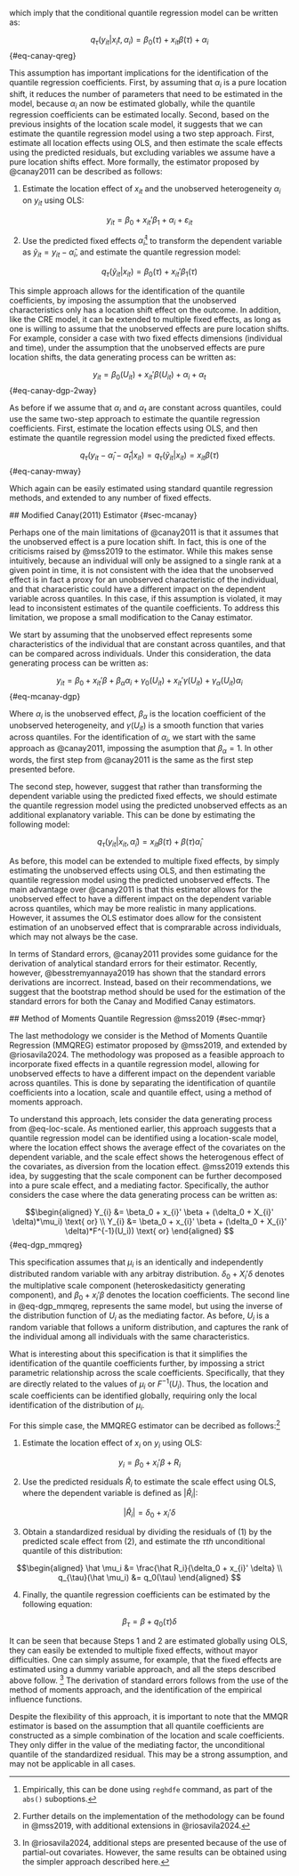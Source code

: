 which imply that the conditional quantile regression model can be written as: 

 $$q_\tau(y_{it}|x_it,\alpha_i) = \beta_0(\tau) + x_{it}\beta(\tau) + \alpha_i
$${#eq-canay-qreg}

 This assumption has important implications for the identification of the quantile regression coefficients. First, by assuming that $\alpha_i$ is a pure location shift, it reduces the number of parameters that need to be estimated in the model, because $\alpha_i$ an now be estimated globally, while the quantile regression coefficients can be estimated locally. Second, based on the previous insights of the location scale model, it suggests that we can estimate the quantile regression model using a two step approach. First, estimate all location effects using OLS, and then estimate the scale effects using the predicted residuals, but excluding variables we assume have a pure location shifts effect. More formally, the estimator proposed by @canay2011 can be described as follows: 

 1. Estimate the location effect of $x_{it}$ and the unobserved heterogeneity $\alpha_i$ on $y_{it}$ using OLS:  

 $$y_{it}=\beta_0 +  x_{it}' \beta_1   +\alpha_i + \varepsilon_{it}
$$

 2. Use the predicted fixed effects $\hat\alpha_i$[^8] to transform the dependent variable as $\tilde y_{it}=y_{it}-\hat\alpha_i$, and estimate the quantile regression model: 

 [^8]: Empirically, this can be done using `reghdfe` command, as part of the `abs()` suboptions.

 $$q_{\tau}(\tilde y_{it}|x_{it}) = \beta_0(\tau)+x_{it}'\beta_1(\tau)
$$

 This simple approach allows for the identification of the quantile coefficients, by imposing the assumption that the unobserved characteristics only has a location shift effect on the outcome. In addition, like the CRE model, it can be extended to multiple fixed effects, as long as one is willing to assume that the unobserved effects are pure location shifts. For example, consider a case with two fixed effects dimensions (individual and time), under the assumption that the unobserved effects are pure location shifts, the data generating process can be written as: 

 $$y_{it} = \beta_0(U_{it}) + x_{it}'\beta(U_{it}) + \alpha_i + \alpha_t
$${#eq-canay-dgp-2way}

 As before if we assume that $\alpha_i$ and $\alpha_t$ are constant across quantiles, could use the same two-step approach to estimate the quantile regression coefficients. First, estimate the location effects using OLS, and then estimate the quantile regression model using the predicted fixed effects. 

 $$q_{\tau}(y_{it}-\hat \alpha_i - \hat \alpha_t|x_{it})=q_{\tau}(\tilde y_{it}|x_{it}) = x_{it}\beta(\tau)
$${#eq-canay-mway}

 Which again can be easily estimated using standard quantile regression methods, and extended to any number of fixed effects. 

 ## Modified Canay(2011) Estimator {#sec-mcanay}

 Perhaps one of the main limitations of @canay2011 is that it assumes that the unobserved effect is a pure location shift. In fact, this is one of the criticisms raised by @mss2019 to the estimator. While this makes sense intuitively, because an individual will only be assigned to a single rank at a given point in time, it is not consistent with the idea that the unobserved effect is in fact a proxy for an unobserved characteristic of the individual, and that characeristic could have a different impact on the dependent variable across quantiles. In this case, if this assumption is violated, it may lead to inconsistent estimates of the quantile coefficients. To address this limitation, we propose a small modification to the Canay estimator. 

 We start by assuming that the unobserved effect represents some characteristics of the individual that are constant across quantiles, and that can be compared across individuals. Under this consideration, the data generating process can be written as: 

 $$y_{it} =\beta_0 +   x_{it}'\beta + \beta_\alpha \alpha_i+
\gamma_0(U_{it}) +  x_{it}'\gamma(U_{it}) + \gamma_\alpha(U_{it}) \alpha_i
$${#eq-mcanay-dgp}

 Where $\alpha_i$ is the unobserved effect, $\beta_\alpha$ is the location coefficient of the unobserved heterogeneity, and $\gamma(U_{it})$ is a smooth function that varies across quantiles. For the identification of $\alpha_i$, we start with the same approach as @canay2011, impossing the asumption that $\beta_\alpha=1$. In other words, the first step from @canay2011 is the same as the first step presented before. 

 The second step, however, suggest that rather than transforming the dependent variable using the predicted fixed effects, we should estimate the quantile regression model using the predicted unobserved effects as an additional explanatory variable. This can be done by estimating the following model: 

 $$q_{\tau}(y_{it}|x_{it},\hat \alpha_i) =  x_{it}\beta(\tau)+\beta(\tau) \hat\alpha_i
$$

 As before, this model can be extended to multiple fixed effects, by simply estimating the unobserved effects using OLS, and then estimating the quantile regression model using the predicted unobserved effects. The main advantage over @canay2011 is that this estimator allows for the unobserved effect to have a different impact on the dependent variable across quantiles, which may be more realistic in many applications. However, it assumes the OLS estimator does allow for the consistent estimation of an unobserved effect that is comprarable across individuals, which may not always be the case. 

 In terms of Standard errors, @canay2011 provides some guidance for the derivation of analytical standard errors for their estimator. Recently, however, @besstremyannaya2019 has shown that the standard errors derivations are incorrect. Instead, based on their recommendations, we suggest that the bootstrap method should be used for the estimation of the standard errors for both the Canay and Modified Canay estimators. 

 ## Method of Moments Quantile Regression @mss2019 {#sec-mmqr}

 The last methodology we consider is the Method of Moments Quantile Regression (MMQREG) estimator proposed by @mss2019, and extended by @riosavila2024. The methodology was proposed as a feasible approach to incorporate fixed effects in a quantile regression model, allowing for unobserved effects to have a different impact on the dependent variable across quantiles. This is done by separating the identification of quantile coefficients into a location, scale and quantile effect, using a method of moments approach. 

 To understand this approach, lets consider the data generating process from @eq-loc-scale. As mentioned earlier, this approach suggests that a quantile regression model can be identified using a location-scale model, where the location effect shows the average effect of the covariates on the dependent variable, and the scale effect shows the heterogenous effect of the covariates, as diversion from the location effect. @mss2019 extends this idea, by suggesting that the scale component can be further decomposed into a pure scale effect, and a mediating factor. Specifically, the author considers the case where the data generating process can be written as: 

 $$\begin{aligned}
Y_{i} &= \beta_0 + x_{i}' \beta + (\delta_0 + X_{i}' \delta)*\mu_i) \text{ or} \\
Y_{i} &= \beta_0 + x_{i}' \beta + (\delta_0 + X_{i}' \delta)*F^{-1}(U_i)) \text{ or} 
\end{aligned}
$${#eq-dgp_mmqreg}

 This specification assumes that $\mu_i$ is an identically and independently distributed random variable with any arbitray distribution. $\delta_0 + X_{i}' \delta$ denotes the multiplative scale component (heteroskedasiticty generating component), and $\beta_0 + x_{i}' \beta$ denotes the location coefficients. The second line in @eq-dgp_mmqreg, represents the same model, but using the inverse of the distribution function of $U_i$ as the mediating factor. As before, $U_i$ is a random variable that follows a uniform distribution, and captures the rank of the individual among all individuals with the same characteristics. 

 What is interesting about this specification is that it simplifies the identification of the quantile coefficients further, by impossing a strict parametric relationship across the scale coefficients. Specifically, that they are directly related to the values of $\mu_i$ or $F^{-1}(U_i)$. Thus, the location and scale coefficients can be identified globally, requiring only the local identification of the distribution of $\mu_i$. 

 For this simple case, the MMQREG estimator can be decribed as follows:[^9] 

 [^9]: Further details on the implementation of the methodology can be found in @mss2019, with additional extensions in @riosavila2024.

 1. Estimate the location effect of $x_{i}$ on $y_{i}$ using OLS: 

 $$y_{i} = \beta_0 + x_{i}' \beta + R_i$$

 2. Use the predicted residuals $\hat R_i$ to estimate the scale effect using OLS, where the dependent variable is defined as $|\hat R_i|$: 

 $$|\hat R_i| = \delta_0 + x_{i}' \delta$$

 3. Obtain a standardized residual by dividing the residuals of (1) by the predicted scale effect from (2), and estimate the $\tau th$ unconditional quantile of this distribution: 

 $$\begin{aligned}
\hat \mu_i &= \frac{\hat R_i}{\delta_0 + x_{i}' \delta} \\
q_{\tau}(\hat \mu_i) &= q_0(\tau)
\end{aligned}
$$

 4. Finally, the quantile regression coefficients can be estimated by the following equation: 

 $$\beta_{\tau} = \beta + q_0(\tau) \delta
$$

 It can be seen that because Steps 1 and 2 are estimated globally using OLS, they can easily be extended to multiple fixed effects, without mayor difficulties. One can simply assume, for example, that the fixed effects are estimated using a dummy variable approach, and all the steps described above follow. [^10] The derivation of standard errors follows from the use of the method of moments approach, and the identification of the empirical influence functions. 

 [^10]: In @riosavila2024, additional steps are presented because of the use of partial-out covariates. However, the same results can be obtained using the simpler approach described here.

 Despite the flexibility of this approach, it is important to note that the MMQR estimator is based on the assumption that all quantile coefficients are constructed as a simple combination of the location and scale coefficients. They only differ in the value of the mediating factor, the unconditional quantile of the standardized residual. This may be a strong assumption, and may not be applicable in all cases.
